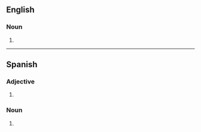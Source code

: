 ==English==

===Noun===
{{head|en|noun form}}

# {{plural of|guayabera|lang=en}}

----

==Spanish==

===Adjective===
{{head|es|adjective form}}

# {{es-adj form of|guayabero|f|pl}}

===Noun===
{{head|es|noun plural form|g=f-p}}

# {{inflection of|guayabera||p|lang=es}}